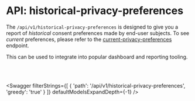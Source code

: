 

# API: historical-privacy-preferences

The `/api/v1/historical-privacy-preferences` is designed to give you a report of _historical_ consent preferences made by end-user subjects. To see _current_ preferences, please refer to the [current-privacy-preferences](/dev-docs/api/manage/historical-privacy-preferences) endpoint. 

This can be used to integrate into popular dashboard and reporting tooling. 

<br></br>

<Swagger 
    filterStrings={[
        {
            'path': '/api/v1/historical-privacy-preferences',
            'greedy': 'true'
        }
    ]} 
    defaultModelsExpandDepth={-1}
/>
